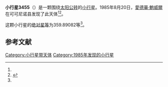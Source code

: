 {{Infobox planet
| bgcolour = #FFFFC0
| name = 3455 Kristensen
| symbol = 
| image = 
| caption = 
| discovery = yes
| discovery_ref = 
| discoverer = [[愛德華·鮑威爾|愛德華·鮑威爾]]
| discovery_site = [[可可尼诺县|可可尼诺县]] 
| discovered = 1985年8月20日
| designations = yes
| mp_name = 
| named_after = 
| alt_names = 1985 QC/ 1967 EC / 1978 NF4 / 1979 XH1 / 1982 SJ4 / 1982 UH5
| mp_category = [[主带小行星|主带小行星]]
| orbit_ref = <ref name="a">[http://ssd.jpl.nasa.gov/sbdb.cgi?sstr=3455 3455 Kristensen] {{Wayback|url=http://ssd.jpl.nasa.gov/sbdb.cgi?sstr=3455 |date=20200917234225 }}，小行星數據庫瀏覽器（JPL Small-Body Database Browser）－[[美国国家航空航天局|美国国家航空航天局]]喷气推进实验室</ref>
| epoch = 2456400.5 (2013年4月18日更新)
| aphelion = {{convert|2.3894138|AU|km|3|abbr=on|lk=out}}
| perihelion = {{convert|2.0971816|AU|km|3|abbr=on}}
| semimajor = {{convert|2.2432977|AU|km|3|abbr=on}}
| eccentricity = 0.0651345
| period = 1227.238016 [[日|日]]<br />3.36[[儒略年|儒略年]]
| avg_speed = 
| inclination = 3.55588
| asc_node = 168.86332
| mean_anomaly = 
| arg_peri = 359.89082
| satellites = 
| physical_characteristics = yes
| dimensions = 
| mass = 
| density = 
| surface_grav = 
| escape_velocity = 
| sidereal_day = 
| axial_tilt = 
| pole_ecliptic_lat = 
| pole_ecliptic_lon = 
| albedo = 
| temperatures= 
| temp_name1 = 
| mean_temp_1 = 
| max_temp_1 = 
| temp_name2 = 
| max_temp_2 = 
| spectral_type = 
| abs_magnitude = 359.89082
}}

'''小行星3455'''（{{lang-en|3455 Kristensen}}）是一颗围绕[[太阳|太阳]][[公转|公转]]的[[小行星|小行星]]。1985年8月20日，[[愛德華·鮑威爾|愛德華·鮑威爾]]在可可尼诺县发现了此天体<ref name="a" /><ref>{{cite news|title=小行星列表|url=http://cfa-www.harvard.edu/iau/lists/NumberedMPs.txt|accessdate=2013-07-08|newspaper=哈佛大学|archive-date=2008-05-17|archive-url=https://web.archive.org/web/20080517010638/http://cfa-www.harvard.edu/iau/lists/NumberedMPs.txt|dead-url=no}}</ref>。

这颗小行星的[[绝对星等|绝对星等]]为359.89082等<ref name="a" />。

==参考文献==
{{reflist}}
{{Minor Planet Number|[[小行星3454|小行星3454]]|[[小行星3456|小行星3456]]}}

{{小天体}}

[[Category:小行星带天体|Category:小行星带天体]]
[[Category:1985年发现的小行星|Category:1985年发现的小行星]]

{{asteroid-stub}}